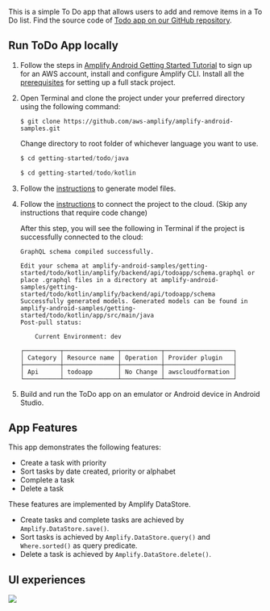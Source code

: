 
This is a simple To Do app that allows users to add and remove items in a To Do list. Find the source code of [Todo app on our GitHub repository](https://github.com/aws-amplify/amplify-android-samples/tree/main/getting-started/todo).

## Run ToDo App locally

1. Follow the steps in [Amplify Android Getting Started Tutorial](https://docs.amplify.aws/start/getting-started/installation/q/integration/android/#sign-up-for-an-aws-account) to sign up for an AWS account, install and configure Amplify CLI. Install all the [prerequisites](https://docs.amplify.aws/start/getting-started/setup/q/integration/android/#prerequisites) for setting up a full stack project.

2. Open Terminal and clone the project under your preferred directory using the following command:

   ```
   $ git clone https://github.com/aws-amplify/amplify-android-samples.git
   ```

   Change directory to root folder of whichever language you want to use.

   <BlockSwitcher>
   <Block name="Java">

   ```java
   $ cd getting-started/todo/java
   ```

   </Block>
   <Block name="Kotlin">

   ```kotlin
   $ cd getting-started/todo/kotlin
   ```

  </Block>
  </BlockSwitcher>

3. Follow the [instructions](https://docs.amplify.aws/start/getting-started/generate-model/q/integration/android/) to generate model files.

4. Follow the [instructions](https://docs.amplify.aws/start/getting-started/add-api/q/integration/android/#deploy-your-amplify-sandbox-backend) to connect the project to the cloud. (Skip any instructions that require code change)

   After this step, you will see the following in Terminal if the project is successfully connected to the cloud:

   ```
   GraphQL schema compiled successfully.

   Edit your schema at amplify-android-samples/getting-started/todo/kotlin/amplify/backend/api/todoapp/schema.graphql or place .graphql files in a directory at amplify-android-samples/getting-started/todo/kotlin/amplify/backend/api/todoapp/schema
   Successfully generated models. Generated models can be found in amplify-android-samples/getting-started/todo/kotlin/app/src/main/java
   Post-pull status:

       Current Environment: dev

   ┌──────────┬───────────────┬───────────┬───────────────────┐
   │ Category │ Resource name │ Operation │ Provider plugin   │
   ├──────────┼───────────────┼───────────┼───────────────────┤
   │ Api      │ todoapp       │ No Change │ awscloudformation │
   └──────────┴───────────────┴───────────┴───────────────────┘

   ```

5. Build and run the ToDo app on an emulator or Android device in Android Studio.

## App Features

This app demonstrates the following features:
- Create a task with priority
- Sort tasks by date created, priority or alphabet
- Complete a task
- Delete a task

These features are implemented by Amplify DataStore.
- Create tasks and complete tasks are achieved by `Amplify.DataStore.save()`.
- Sort tasks is achieved by `Amplify.DataStore.query()` and `Where.sorted()` as query predicate.
- Delete a task is achieved by `Amplify.DataStore.delete()`.

## UI experiences

![](/images/todo-app.png)

